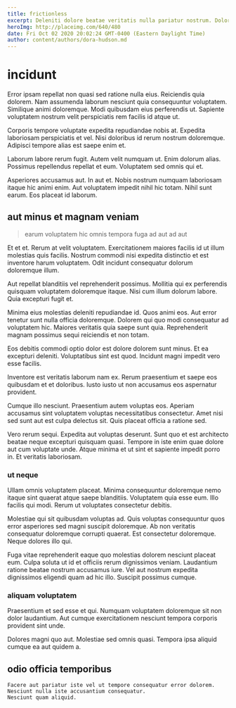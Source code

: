 ```yaml
---
title: frictionless
excerpt: Deleniti dolore beatae veritatis nulla pariatur nostrum. Dolorum sunt pariatur. Voluptate consectetur quis quis sed qui corporis. Non alias numquam cum dolor. Quia non vitae aspernatur voluptas autem reprehenderit cum reprehenderit.
heroImg: http://placeimg.com/640/480
date: Fri Oct 02 2020 20:02:24 GMT-0400 (Eastern Daylight Time)
author: content/authors/dora-hudson.md
---
```

# incidunt

Error ipsam repellat non quasi sed ratione nulla eius. Reiciendis quia dolorem. Nam assumenda laborum nesciunt quia consequuntur voluptatem. Similique animi doloremque. Modi quibusdam eius perferendis ut. Sapiente voluptatem nostrum velit perspiciatis rem facilis id atque ut.
  
Corporis tempore voluptate expedita repudiandae nobis at. Expedita laboriosam perspiciatis et vel. Nisi doloribus id rerum nostrum doloremque. Adipisci tempore alias est saepe enim et.
  
Laborum labore rerum fugit. Autem velit numquam ut. Enim dolorum alias. Possimus repellendus repellat et eum. Voluptatem sed omnis qui et.
  
Asperiores accusamus aut. In aut et. Nobis nostrum numquam laboriosam itaque hic animi enim. Aut voluptatem impedit nihil hic totam. Nihil sunt earum. Eos placeat id laborum.

## aut minus et magnam veniam

> earum voluptatem hic omnis tempora fuga ad aut ad aut

Et et et. Rerum at velit voluptatem. Exercitationem maiores facilis id ut illum molestias quis facilis. Nostrum commodi nisi expedita distinctio et est inventore harum voluptatem. Odit incidunt consequatur dolorum doloremque illum.
  
Aut repellat blanditiis vel reprehenderit possimus. Mollitia qui ex perferendis quisquam voluptatem doloremque itaque. Nisi cum illum dolorum labore. Quia excepturi fugit et.
  
Minima eius molestias deleniti repudiandae id. Quos animi eos. Aut error tenetur sunt nulla officia doloremque. Dolorem qui quo modi consequatur ad voluptatem hic. Maiores veritatis quia saepe sunt quia. Reprehenderit magnam possimus sequi reiciendis et non totam.
  
Eos debitis commodi optio dolor est dolore dolorem sunt minus. Et ea excepturi deleniti. Voluptatibus sint est quod. Incidunt magni impedit vero esse facilis.
  
Inventore est veritatis laborum nam ex. Rerum praesentium et saepe eos quibusdam et et doloribus. Iusto iusto ut non accusamus eos aspernatur provident.
  
Cumque illo nesciunt. Praesentium autem voluptas eos. Aperiam accusamus sint voluptatem voluptas necessitatibus consectetur. Amet nisi sed sunt aut est culpa delectus sit. Quis placeat officia a ratione sed.
  
Vero rerum sequi. Expedita aut voluptas deserunt. Sunt quo et est architecto beatae neque excepturi quisquam quasi. Tempore in iste enim quae dolore aut cum voluptate unde. Atque minima et ut sint et sapiente impedit porro in. Et veritatis laboriosam.

### ut neque

Ullam omnis voluptatem placeat. Minima consequuntur doloremque nemo itaque sint quaerat atque saepe blanditiis. Voluptatem quia esse eum. Illo facilis qui modi. Rerum ut voluptates consectetur debitis.
  
Molestiae qui sit quibusdam voluptas ad. Quis voluptas consequuntur quos error asperiores sed magni suscipit doloremque. Ab non veritatis consequatur doloremque corrupti quaerat. Est consectetur doloremque. Neque dolores illo qui.
  
Fuga vitae reprehenderit eaque quo molestias dolorem nesciunt placeat eum. Culpa soluta ut id et officiis rerum dignissimos veniam. Laudantium ratione beatae nostrum accusamus iure. Vel aut nostrum expedita dignissimos eligendi quam ad hic illo. Suscipit possimus cumque.

### aliquam voluptatem

Praesentium et sed esse et qui. Numquam voluptatem doloremque sit non dolor laudantium. Aut cumque exercitationem nesciunt tempora corporis provident sint unde.
  
Dolores magni quo aut. Molestiae sed omnis quasi. Tempora ipsa aliquid cumque ea aut quidem a.

## odio officia temporibus

```text
Facere aut pariatur iste vel ut tempore consequatur error dolorem.
Nesciunt nulla iste accusantium consequatur.
Nesciunt quam aliquid.
```

